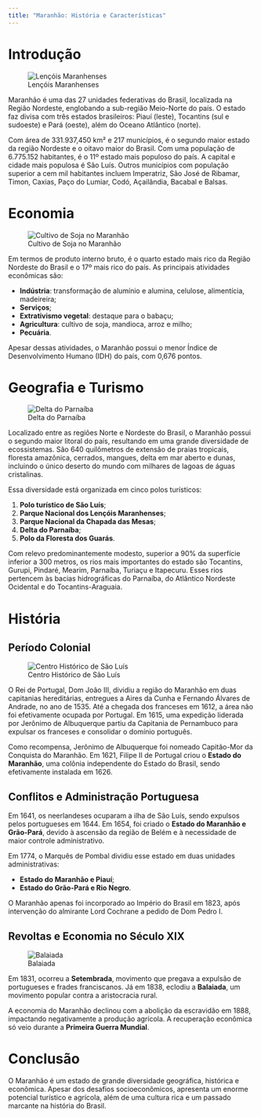 ---
title: "Maranhão: História e Características"
---

# Introdução

![Lençóis Maranhenses](https://content.nationalgeographic.pt/medio/2024/08/02/lencois-maranhenses-1-6c45fb9b_b2b62afb_240801151513_240802103744_1280x720.jpg)

Maranhão é uma das 27 unidades federativas do Brasil, localizada na Região Nordeste, englobando a sub-região Meio-Norte do país. O estado faz divisa com três estados brasileiros: Piauí (leste), Tocantins (sul e sudoeste) e Pará (oeste), além do Oceano Atlântico (norte).

Com área de 331.937,450 km² e 217 municípios, é o segundo maior estado da região Nordeste e o oitavo maior do Brasil. Com uma população de 6.775.152 habitantes, é o 11º estado mais populoso do país. A capital e cidade mais populosa é São Luís. Outros municípios com população superior a cem mil habitantes incluem Imperatriz, São José de Ribamar, Timon, Caxias, Paço do Lumiar, Codó, Açailândia, Bacabal e Balsas.

# Economia

![Cultivo de Soja no Maranhão](https://sba1.com/arquivos/2021/noticias/gr%C3%A3os_mapa.jpeg)

Em termos de produto interno bruto, é o quarto estado mais rico da Região Nordeste do Brasil e o 17º mais rico do país. As principais atividades econômicas são:

- **Indústria**: transformação de alumínio e alumina, celulose, alimentícia, madeireira;
- **Serviços**;
- **Extrativismo vegetal**: destaque para o babaçu;
- **Agricultura**: cultivo de soja, mandioca, arroz e milho;
- **Pecuária**.

Apesar dessas atividades, o Maranhão possui o menor Índice de Desenvolvimento Humano (IDH) do país, com 0,676 pontos.

# Geografia e Turismo

![Delta do Parnaíba](https://www.atins.me/wp-content/uploads/2011/09/9075514415_5a4c406ee0_o_952x476.jpg)

Localizado entre as regiões Norte e Nordeste do Brasil, o Maranhão possui o segundo maior litoral do país, resultando em uma grande diversidade de ecossistemas. São 640 quilômetros de extensão de praias tropicais, floresta amazônica, cerrados, mangues, delta em mar aberto e dunas, incluindo o único deserto do mundo com milhares de lagoas de águas cristalinas.

Essa diversidade está organizada em cinco polos turísticos:

1. **Polo turístico de São Luís**;
2. **Parque Nacional dos Lençóis Maranhenses**;
3. **Parque Nacional da Chapada das Mesas**;
4. **Delta do Parnaíba**;
5. **Polo da Floresta dos Guarás**.

Com relevo predominantemente modesto, superior a 90% da superfície inferior a 300 metros, os rios mais importantes do estado são Tocantins, Gurupi, Pindaré, Mearim, Parnaíba, Turiaçu e Itapecuru. Esses rios pertencem às bacias hidrográficas do Parnaíba, do Atlântico Nordeste Ocidental e do Tocantins-Araguaia.

# História

## Período Colonial

![Centro Histórico de São Luís](https://turismosaoluis.com.br/wp-content/uploads/2024/09/20240829_172839-1024x590.jpg.webp)

O Rei de Portugal, Dom João III, dividiu a região do Maranhão em duas capitanias hereditárias, entregues a Aires da Cunha e Fernando Álvares de Andrade, no ano de 1535. Até a chegada dos franceses em 1612, a área não foi efetivamente ocupada por Portugal. Em 1615, uma expedição liderada por Jerônimo de Albuquerque partiu da Capitania de Pernambuco para expulsar os franceses e consolidar o domínio português.

Como recompensa, Jerônimo de Albuquerque foi nomeado Capitão-Mor da Conquista do Maranhão. Em 1621, Filipe II de Portugal criou o **Estado do Maranhão**, uma colônia independente do Estado do Brasil, sendo efetivamente instalada em 1626.

## Conflitos e Administração Portuguesa

Em 1641, os neerlandeses ocuparam a ilha de São Luís, sendo expulsos pelos portugueses em 1644. Em 1654, foi criado o **Estado do Maranhão e Grão-Pará**, devido à ascensão da região de Belém e à necessidade de maior controle administrativo.

Em 1774, o Marquês de Pombal dividiu esse estado em duas unidades administrativas:

- **Estado do Maranhão e Piauí**;
- **Estado do Grão-Pará e Rio Negro**.

O Maranhão apenas foi incorporado ao Império do Brasil em 1823, após intervenção do almirante Lord Cochrane a pedido de Dom Pedro I.

## Revoltas e Economia no Século XIX

![Balaiada](https://assets.brasildefato.com.br/2024/09/image_processing20200201-29235-1bw5x6j.jpg)

Em 1831, ocorreu a **Setembrada**, movimento que pregava a expulsão de portugueses e frades franciscanos. Já em 1838, eclodiu a **Balaiada**, um movimento popular contra a aristocracia rural.

A economia do Maranhão declinou com a abolição da escravidão em 1888, impactando negativamente a produção agrícola. A recuperação econômica só veio durante a **Primeira Guerra Mundial**.

# Conclusão

O Maranhão é um estado de grande diversidade geográfica, histórica e econômica. Apesar dos desafios socioeconômicos, apresenta um enorme potencial turístico e agrícola, além de uma cultura rica e um passado marcante na história do Brasil.
